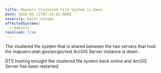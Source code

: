 ```yaml
---
title: Mapserv Clustered File System is Down
date: 2018-05-21T07:24:55.000Z
severity: major-outage
affectedSystems:
  - mapserv
resolved: true
---
```



The clustered file system that is shared between the two servers that host the mapserv.utah.gov/arcgis/rest ArcGIS Server instance is down.

<Update date="2018-05-21T08:28:00.000Z">
  DTS hosting brought the clustered file system back online and ArcGIS Server has been restarted.
</Update>

